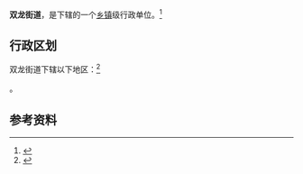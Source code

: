 {{中国乡级行政区|21/14/03/007/000}}

'''双龙街道'''，是{{PRC admin/fullname|21/14/03/007/000|3}}下辖的一个[[乡镇|乡镇]]级行政单位。<ref>{{PRC admin/ref sgc|{{PRC admin/parent|21/14/03/007/000}}}}</ref>

== 行政区划 ==

双龙街道下辖以下地区：<ref>{{PRC admin/ref sgc|21/14/03/007/000}}</ref>

{{PRC admin/children|21/14/03/007/000}}。

== 参考资料 ==

{{reflist}}

{{行政区划小作品}}
{{PRC admin/navcat|21/14/03/007/000}}